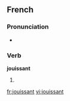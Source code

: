 ==French==

===Pronunciation===
* {{IPA|/ʒwi.sɑ̃/|lang=fr}}

===Verb===
'''jouissant'''

# {{present participle of|jouir|lang=French}}

[[fr:jouissant]]
[[vi:jouissant]]